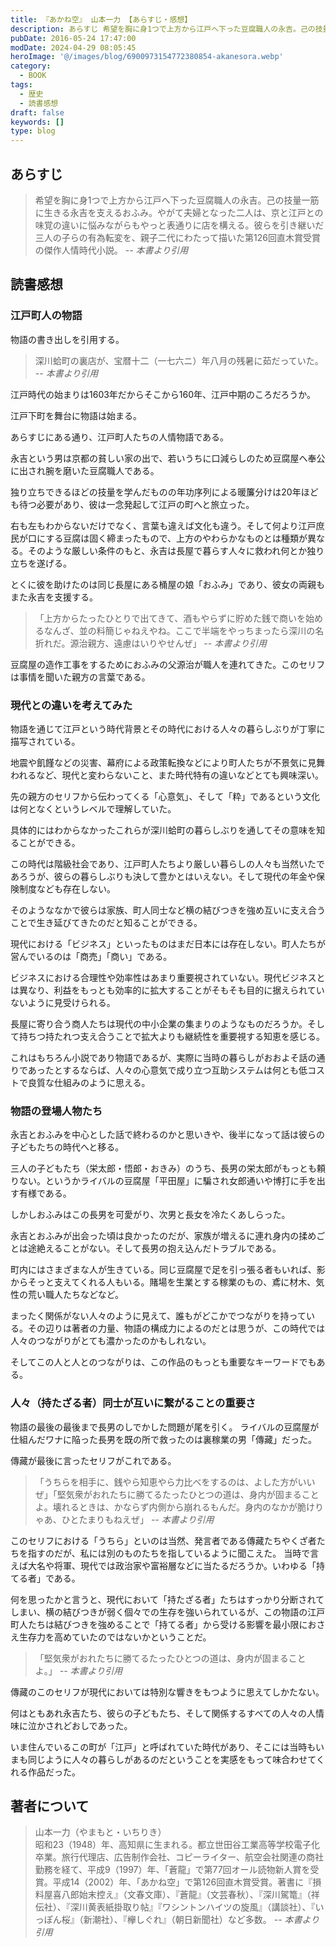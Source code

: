 ```yaml
---
title: 『あかね空』 山本一力 【あらすじ・感想】
description: あらすじ 希望を胸に身1つで上方から江戸へ下った豆腐職人の永吉。己の技量一筋に生きる永吉を支えるおふみ。やがて夫婦となった二人は、京と江戸との味覚の違いに悩みながらもやっと表通りに店を構える。彼らを引き継いだ三人の子らの有為転変を、親子二代にわたって描いた第126回直木賞受賞の傑作人情時代小説。
pubDate: 2016-05-24 17:47:00
modDate: 2024-04-29 08:05:45
heroImage: '@/images/blog/6900973154772380854-akanesora.webp'
category:
  - BOOK
tags:
  - 歴史
  - 読書感想
draft: false
keywords: []
type: blog
---
```


## あらすじ

> 希望を胸に身1つで上方から江戸へ下った豆腐職人の永吉。己の技量一筋に生きる永吉を支えるおふみ。やがて夫婦となった二人は、京と江戸との味覚の違いに悩みながらもやっと表通りに店を構える。彼らを引き継いだ三人の子らの有為転変を、親子二代にわたって描いた第126回直木賞受賞の傑作人情時代小説。 <cite>-- 本書より引用</cite>

## 読書感想

### 江戸町人の物語

物語の書き出しを引用する。

> 深川蛤町の裏店が、宝暦十二（一七六ニ）年八月の残暑に茹だっていた。 <cite>-- 本書より引用</cite>

江戸時代の始まりは1603年だからそこから160年、江戸中期のころだろうか。

江戸下町を舞台に物語は始まる。

あらすじにある通り、江戸町人たちの人情物語である。

永吉という男は京都の貧しい家の出で、若いうちに口減らしのため豆腐屋へ奉公に出され腕を磨いた豆腐職人である。

独り立ちできるほどの技量を学んだものの年功序列による暖簾分けは20年ほども待つ必要があり、彼は一念発起して江戸の町へと旅立った。

右も左もわからないだけでなく、言葉も違えば文化も違う。そして何より江戸庶民が口にする豆腐は固く締まったもので、上方のやわらかなものとは種類が異なる。そのような厳しい条件のもと、永吉は長屋で暮らす人々に救われ何とか独り立ちを遂げる。

とくに彼を助けたのは同じ長屋にある桶屋の娘「おふみ」であり、彼女の両親もまた永吉を支援する。

> 「上方からたったひとりで出てきて、酒もやらずに貯めた銭で商いを始めるなんざ、並の料簡じゃねえやね。ここで半端をやっちまったら深川の名折れだ。源治親方、遠慮はいりやせんぜ」 <cite>-- 本書より引用</cite>

豆腐屋の造作工事をするためにおふみの父源治が職人を連れてきた。このセリフは事情を聞いた親方の言葉である。

### 現代との違いを考えてみた

物語を通じて江戸という時代背景とその時代における人々の暮らしぶりが丁寧に描写されている。

地震や飢饉などの災害、幕府による政策転換などにより町人たちが不景気に見舞われるなど、現代と変わらないこと、また時代特有の違いなどとても興味深い。

先の親方のセリフから伝わってくる「心意気」、そして「粋」であるという文化は何となくというレベルで理解していた。

具体的にはわからなかったこれらが深川蛤町の暮らしぶりを通してその意味を知ることができる。

この時代は階級社会であり、江戸町人たちより厳しい暮らしの人々も当然いたであろうが、彼らの暮らしぶりも決して豊かとはいえない。そして現代の年金や保険制度なども存在しない。

そのようななかで彼らは家族、町人同士など横の結びつきを強め互いに支え合うことで生き延びてきたのだと知ることができる。

現代における「ビジネス」といったものはまだ日本には存在しない。町人たちが営んでいるのは「商売」「商い」である。

ビジネスにおける合理性や効率性はあまり重要視されていない。現代ビジネスとは異なり、利益をもっとも効率的に拡大することがそもそも目的に据えられていないように見受けられる。

長屋に寄り合う商人たちは現代の中小企業の集まりのようなものだろうか。そして持ちつ持たれつ支え合うことで拡大よりも継続性を重要視する知恵を感じる。

これはもちろん小説であり物語であるが、実際に当時の暮らしがおおよそ話の通りであったとするならば、人々の心意気で成り立つ互助システムは何とも低コストで良質な仕組みのように思える。

### 物語の登場人物たち

永吉とおふみを中心とした話で終わるのかと思いきや、後半になって話は彼らの子どもたちの時代へと移る。

三人の子どもたち（栄太郎・悟郎・おきみ）のうち、長男の栄太郎がもっとも頼りない。というかライバルの豆腐屋「平田屋」に騙され女郎通いや博打に手を出す有様である。

しかしおふみはこの長男を可愛がり、次男と長女を冷たくあしらった。

永吉とおふみが出会った頃は良かったのだが、家族が増えるに連れ身内の揉めごとは途絶えることがない。そして長男の抱え込んだトラブルである。

町内にはさまざまな人が生きている。同じ豆腐屋で足を引っ張る者もいれば、影からそっと支えてくれる人もいる。賭場を生業とする稼業のもの、鳶に材木、気性の荒い職人たちなどなど。

まったく関係がない人々のように見えて、誰もがどこかでつながりを持っている。その辺りは著者の力量、物語の構成力によるのだとは思うが、この時代では人々のつながりがとても濃かったのかもしれない。

そしてこの人と人とのつながりは、この作品のもっとも重要なキーワードでもある。

### 人々（持たざる者）同士が互いに繋がることの重要さ

物語の最後の最後まで長男のしでかした問題が尾を引く。 ライバルの豆腐屋が仕組んだワナに陥った長男を既の所で救ったのは裏稼業の男「傳藏」だった。

傳藏が最後に言ったセリフがこれである。

> 「うちらを相手に、銭やら知恵やら力比べをするのは、よした方がいいぜ」「堅気衆がおれたちに勝てるたったひとつの道は、身内が固まることよ。壊れるときは、かならず内側から崩れるもんだ。身内のなかが脆けりゃあ、ひとたまりもねえぜ」 <cite>-- 本書より引用</cite>

このセリフにおける「うちら」といのは当然、発言者である傳藏たちやくざ者たちを指すのだが、私には別のものたちを指しているように聞こえた。
当時で言えば大名や将軍、現代では政治家や富裕層などに当たるだろうか。いわゆる「持てる者」である。

何を思ったかと言うと、現代において「持たざる者」たちはすっかり分断されてしまい、横の結びつきが弱く個々での生存を強いられているが、この物語の江戸町人たちは結びつきを強めることで「持てる者」から受ける影響を最小限におさえ生存力を高めていたのではないかということだ。

> 「堅気衆がおれたちに勝てるたったひとつの道は、身内が固まることよ。」 <cite>-- 本書より引用</cite>

傳藏のこのセリフが現代においては特別な響きをもつように思えてしかたない。

何はともあれ永吉たち、彼らの子どもたち、そして関係するすべての人々の人情味に泣かされどおしであった。

いま住んでいるこの町が「江戸」と呼ばれていた時代があり、そこには当時もいまも同じように人々の暮らしがあるのだということを実感をもって味合わせてくれる作品だった。

<div class='not-prose'>
  <div data-vc_mylinkbox_id='886764896'></div>
</div>

## 著者について

> 山本一力（やまもと・いちりき） <br />
> 昭和23（1948）年、高知県に生まれる。都立世田谷工業高等学校電子化卒業。旅行代理店、広告制作会社、コピーライター、航空会社関連の商社勤務を経て、平成9（1997）年、「蒼龍」で第77回オール読物新人賞を受賞。平成14（2002）年、「あかね空」で第126回直木賞受賞。著書に『損料屋喜八郎始末控え』（文春文庫）、『蒼龍』（文芸春秋）、『深川駕篭』（祥伝社）、『深川黄表紙掛取り帖』『ワシントンハイツの旋風』（講談社）、『いっぽん桜』（新潮社）、『欅しぐれ』（朝日新聞社）など多数。 <cite>-- 本書より引用</cite>
